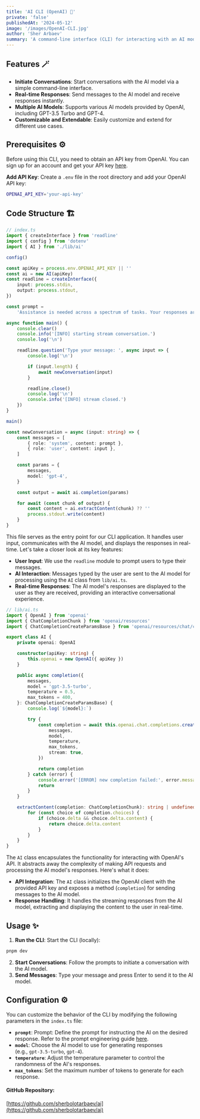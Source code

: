 ```yaml
---
title: 'AI CLI (OpenAI) 🤖'
private: 'false'
publishedAt: '2024-05-12'
image: '/images/OpenAI-CLI.jpg'
author: 'Sher Arbaev'
summary: 'A command-line interface (CLI) for interacting with an AI model using OpenAI's API. This CLI allows users to engage in text-based conversations with the AI model and receive responses in real-time.'
---
```


## Features 🪄

- **Initiate Conversations**: Start conversations with the AI model via a simple command-line interface.
- **Real-time Responses**: Send messages to the AI model and receive responses instantly.
- **Multiple AI Models**: Supports various AI models provided by OpenAI, including GPT-3.5 Turbo and GPT-4.
- **Customizable and Extendable**: Easily customize and extend for different use cases.

## Prerequisites ⚙️

Before using this CLI, you need to obtain an API key from OpenAI. You can sign up for an account and get your API key [here](https://openai.com).

**Add API Key**: Create a `.env` file in the root directory and add your OpenAI API key:

```bash
OPENAI_API_KEY='your-api-key'
```

## Code Structure 🏗️

```typescript
// index.ts
import { createInterface } from 'readline'
import { config } from 'dotenv'
import { AI } from './lib/ai'

config()

const apiKey = process.env.OPENAI_API_KEY || ''
const ai = new AI(apiKey)
const readline = createInterface({
	input: process.stdin,
	output: process.stdout,
})

const prompt =
	'Assistance is needed across a spectrum of tasks. Your responses are expected to exude elegance and grace, reflecting a commitment to aesthetic excellence.'

async function main() {
	console.clear()
	console.info('[INFO] starting stream conversation.')
	console.log('\n')

	readline.question('Type your message: ', async input => {
		console.log('\n')

		if (input.length) {
			await newConversation(input)
		}

		readline.close()
		console.log('\n')
		console.info('[INFO] stream closed.')
	})
}

main()

const newConversation = async (input: string) => {
	const messages = [
		{ role: 'system', content: prompt },
		{ role: 'user', content: input },
	]

	const params = {
		messages,
		model: 'gpt-4',
	}

	const output = await ai.completion(params)

	for await (const chunk of output) {
		const content = ai.extractContent(chunk) ?? ''
		process.stdout.write(content)
	}
}
```

This file serves as the entry point for our CLI application. It handles user input, communicates with the AI model, and displays the responses in real-time. Let's take a closer look at its key features:

- **User Input**: We use the `readline` module to prompt users to type their messages.
- **AI Interaction**: Messages typed by the user are sent to the AI model for processing using the `AI` class from `lib/ai.ts`.
- **Real-time Responses**: The AI model's responses are displayed to the user as they are received, providing an interactive conversational experience.

```typescript
// lib/ai.ts
import { OpenAI } from 'openai'
import { ChatCompletionChunk } from 'openai/resources'
import { ChatCompletionCreateParamsBase } from 'openai/resources/chat/completions'

export class AI {
	private openai: OpenAI

	constructor(apiKey: string) {
		this.openai = new OpenAI({ apiKey })
	}

	public async completion({
		messages,
		model = 'gpt-3.5-turbo',
		temperature = 0.5,
		max_tokens = 400,
	}: ChatCompletionCreateParamsBase) {
		console.log(`${model}:`)

		try {
			const completion = await this.openai.chat.completions.create({
				messages,
				model,
				temperature,
				max_tokens,
				stream: true,
			})

			return completion
		} catch (error) {
			console.error('[ERROR] new completion failed:', error.message)
			return
		}
	}

	extractContent(completion: ChatCompletionChunk): string | undefined {
		for (const choice of completion.choices) {
			if (choice.delta && choice.delta.content) {
				return choice.delta.content
			}
		}
	}
}
```

The `AI` class encapsulates the functionality for interacting with OpenAI's API. It abstracts away the complexity of making API requests and processing the AI model's responses. Here's what it does:

- **API Integration**: The `AI` class initializes the OpenAI client with the provided API key and exposes a method (`completion`) for sending messages to the AI model.
- **Response Handling**: It handles the streaming responses from the AI model, extracting and displaying the content to the user in real-time.

## Usage ✨

1. **Run the CLI**: Start the CLI (locally):

```bash
pnpm dev
```

2. **Start Conversations**: Follow the prompts to initiate a conversation with the AI model.
3. **Send Messages**: Type your message and press Enter to send it to the AI model.

## Configuration ⚙️

You can customize the behavior of the CLI by modifying the following parameters in the `index.ts` file:

- **`prompt`**: Prompt: Define the prompt for instructing the AI on the desired response. Refer to the prompt engineering guide [here](https://platform.openai.com/docs/guides/prompt-engineering).
- **`model`**: Choose the AI model to use for
  generating responses <br /> (e.g., `gpt-3.5-turbo`, `gpt-4`).
- **`temperature`**: Adjust the temperature parameter to control the randomness of the AI's responses.
- **`max_tokens`**: Set the maximum number of tokens to generate for each response.

#### GitHub Repository:

[https://github.com/sherbolotarbaev/ai](https://github.com/sherbolotarbaev/ai)
